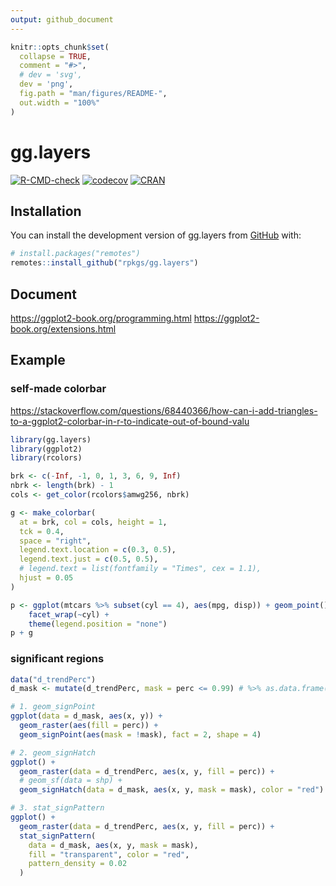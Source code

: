 ```yaml
---
output: github_document
---
```


<!-- README.md is generated from README.Rmd. Please edit that file -->

```r
knitr::opts_chunk$set(
  collapse = TRUE,
  comment = "#>",
  # dev = 'svg',
  dev = 'png',
  fig.path = "man/figures/README-",
  out.width = "100%"
)
```

# gg.layers

<!-- badges: start -->
[![R-CMD-check](https://github.com/rpkgs/gg.layers/workflows/R-CMD-check/badge.svg)](https://github.com/rpkgs/gg.layers/actions)
[![codecov](https://codecov.io/gh/rpkgs/gg.layers/branch/master/graph/badge.svg)](https://codecov.io/gh/rpkgs/gg.layers)
[![CRAN](http://www.r-pkg.org/badges/version/gg.layers)](https://cran.r-project.org/package=gg.layers)
<!-- badges: end -->

## Installation

You can install the development version of gg.layers from [GitHub](https://github.com/) with:

``` r
# install.packages("remotes")
remotes::install_github("rpkgs/gg.layers")
```

## Document

<https://ggplot2-book.org/programming.html>
<https://ggplot2-book.org/extensions.html>


## Example

### self-made colorbar
<https://stackoverflow.com/questions/68440366/how-can-i-add-triangles-to-a-ggplot2-colorbar-in-r-to-indicate-out-of-bound-valu>

```r
library(gg.layers)
library(ggplot2)
library(rcolors)

brk <- c(-Inf, -1, 0, 1, 3, 6, 9, Inf)
nbrk <- length(brk) - 1
cols <- get_color(rcolors$amwg256, nbrk)

g <- make_colorbar(
  at = brk, col = cols, height = 1,
  tck = 0.4,
  space = "right",
  legend.text.location = c(0.3, 0.5),
  legend.text.just = c(0.5, 0.5),
  # legend.text = list(fontfamily = "Times", cex = 1.1),
  hjust = 0.05
)

p <- ggplot(mtcars %>% subset(cyl == 4), aes(mpg, disp)) + geom_point() + 
    facet_wrap(~cyl) + 
    theme(legend.position = "none")
p + g
```

### significant regions

```r
data("d_trendPerc")
d_mask <- mutate(d_trendPerc, mask = perc <= 0.99) # %>% as.data.frame()

# 1. geom_signPoint
ggplot(data = d_mask, aes(x, y)) +
  geom_raster(aes(fill = perc)) +
  geom_signPoint(aes(mask = !mask), fact = 2, shape = 4)

# 2. geom_signHatch
ggplot() +
  geom_raster(data = d_trendPerc, aes(x, y, fill = perc)) +
  # geom_sf(data = shp) +
  geom_signHatch(data = d_mask, aes(x, y, mask = mask), color = "red")

# 3. stat_signPattern
ggplot() +
  geom_raster(data = d_trendPerc, aes(x, y, fill = perc)) +
  stat_signPattern(
    data = d_mask, aes(x, y, mask = mask),
    fill = "transparent", color = "red",
    pattern_density = 0.02
  )
```
